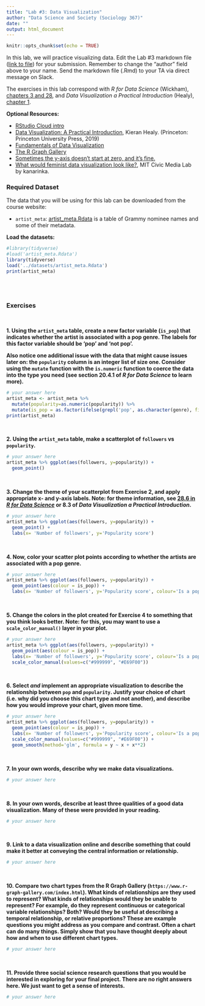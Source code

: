 ```yaml
---
title: "Lab #3: Data Visualization"
author: "Data Science and Society (Sociology 367)"
date: ""
output: html_document
---
```


```r
knitr::opts_chunk$set(echo = TRUE)
```

In this lab, we will practice visualizing data. Edit the Lab #3 markdown file ([link to file](https://github.com/dssoc/dssoc.github.io/raw/master/assignments/Lab_3.Rmd)) for your submission. Remember to change the "author" field above to your name. Send the markdown file (.Rmd) to your TA via direct message on Slack.

The exercises in this lab correspond with  *R for Data Science* (Wickham), [chapters 3 and 28](https://r4ds.had.co.nz/data-visualisation.html), and *Data Visualization a Practical Introduction* (Healy), [chapter 1](http://socviz.co/lookatdata.html).

**Optional Resources:**

- [RStudio Cloud intro](https://rstudio.cloud/learn/primers/3)
- [Data Visualization: A Practical Introduction](http://socviz.co/), Kieran Healy. (Princeton: Princeton University Press, 2019)
- [Fundamentals of Data Visualization](https://serialmentor.com/dataviz/)
- [The R Graph Gallery](https://www.r-graph-gallery.com/)
- [Sometimes the y-axis doesn't start at zero, and it's fine.](https://flowingdata.com/2015/11/23/sometimes-the-y-axis-doesnt-start-at-zero-and-its-fine/)
- [What would feminist data visualization look like?](https://civic.mit.edu/2015/12/01/feminist-data-visualization/), MIT Civic Media Lab by kanarinka. 


### Required Dataset

The data that you will be using for this lab can be downloaded from the course website: 

- `artist_meta`: [artist_meta.Rdata](https://github.com/dssoc/dssoc.github.io/raw/master/datasets/artist_meta.Rdata) is a table of Grammy nominee names and some of their metadata.


**Load the datasets:**
```r
#library(tidyverse)
#load('artist_meta.Rdata')
library(tidyverse)
load('../datasets/artist_meta.Rdata')
print(artist_meta)
```
<br/><br/>

### Exercises
<br/>

**1. Using the `artist_meta` table, create a new factor variable (`is_pop`) that indicates whether the artist is associated with a pop genre. The labels for this factor variable should be 'pop' and 'not pop'.**

**Also notice one additional issue with the data that might cause issues later on: the `popularity` column is an integer list of size one. Consider using the `mutate` function with the `is.numeric` function to coerce the data into the type you need (see section 20.4.1 of *R for Data Science* to learn more).**
```r
# your answer here
artist_meta <- artist_meta %>% 
  mutate(popularity=as.numeric(popularity)) %>% 
  mutate(is_pop = as.factor(ifelse(grepl('pop', as.character(genre), fixed=TRUE), 'pop', 'not pop')))
print(artist_meta)
```
<br/>

**2. Using the `artist_meta` table, make a scatterplot of `followers` vs `popularity`.**
```r
# your answer here
artist_meta %>% ggplot(aes(followers, y=popularity)) + 
  geom_point()
```
<br/>

**3. Change the theme of your scatterplot from Exercise 2, and apply appropriate x- and y-axis labels. Note: for theme information, see [28.6 in *R for Data Science*](https://r4ds.had.co.nz/graphics-for-communication.html#themes) or 8.3 of *Data Visualization a Practical Introduction*.**
```r
# your answer here
artist_meta %>% ggplot(aes(followers, y=popularity)) + 
  geom_point() + 
  labs(x= 'Number of followers', y='Popularity score')
```
<br/>

**4. Now, color your scatter plot points according to whether the artists are associated with a pop genre.**
```r
# your answer here
artist_meta %>% ggplot(aes(followers, y=popularity)) + 
  geom_point(aes(colour = is_pop)) + 
  labs(x= 'Number of followers', y='Popularity score', colour='Is a pop genre?')
```
<br/>

**5. Change the colors in the plot created for Exercise 4 to something that you think looks better. Note: for this, you may want to use a `scale_color_manual()` layer in your plot.**
```r
# your answer here
artist_meta %>% ggplot(aes(followers, y=popularity)) + 
  geom_point(aes(colour = is_pop)) + 
  labs(x= 'Number of followers', y='Popularity score', colour='Is a pop genre?') + 
  scale_color_manual(values=c("#999999", "#E69F00"))
```
<br/>

**6. Select *and* implement an appropriate visualization to describe the relationship between `pop` and  `popularity`. Justify your choice of chart (i.e. why did you choose this chart type and not another), and describe how you would improve your chart, given more time.**
```r
# your answer here
artist_meta %>% ggplot(aes(followers, y=popularity)) + 
  geom_point(aes(colour = is_pop)) + 
  labs(x= 'Number of followers', y='Popularity score', colour='Is a pop genre?') + 
  scale_color_manual(values=c("#999999", "#E69F00")) + 
  geom_smooth(method='glm', formula = y ~ x + x**2)
```
<br/>

**7. In your own words, describe why we make data visualizations.**
```r
# your answer here
```
<br/>


**8. In your own words, describe at least three qualities of a good data visualization. Many of these were provided in your reading.**
```r
# your answer here
```
<br/>

**9. Link to a data visualization online and describe something that could make it better at conveying the central information or relationship.**
```r
# your answer here
```
<br/>

**10. Compare two chart types from the R Graph Gallery (`https://www.r-graph-gallery.com/index.html`). What kinds of relationships are they used to represent? What kinds of relationships would they be unable to represent? For example, do they represent continuous or categorical variable relationships? Both? Would they be useful at describing a temporal relationship, or relative proportions? These are example questions you might address as you compare and contrast. Often a chart can do many things. Simply show that you have thought deeply about how and when to use different chart types.**
```r
# your answer here
```
<br/>

**11. Provide three social science research questions that you would be interested in exploring for your final project. There are no right answers here. We just want to get a sense of interests.**
```r
# your answer here
```
